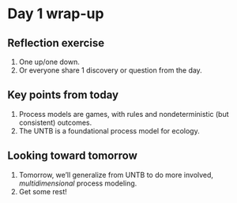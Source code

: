 # Day 1 wrap-up

## Reflection exercise

1. One up/one down.
1. Or everyone share 1 discovery or question from the day. 

## Key points from today 

1. Process models are games, with rules and nondeterministic (but consistent) outcomes.
1. The UNTB is a foundational process model for ecology.

## Looking toward tomorrow

1. Tomorrow, we'll generalize from UNTB to do more involved, _multidimensional_ process modeling.
1. Get some rest!